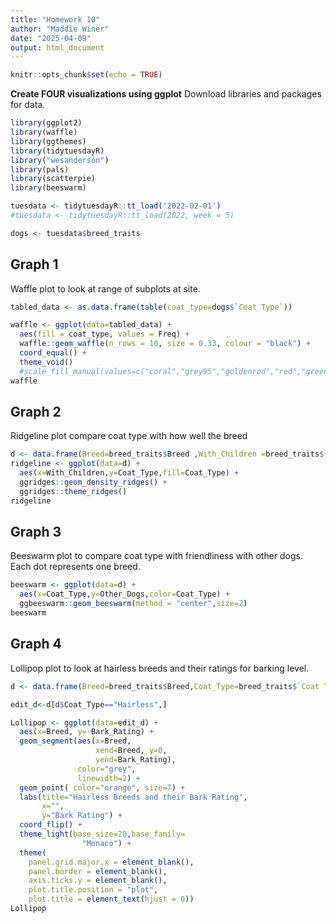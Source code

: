 ```yaml
---
title: "Homework 10"
author: "Maddie Winer"
date: "2025-04-09"
output: html_document
---
```


```r
knitr::opts_chunk$set(echo = TRUE)
```
**Create FOUR visualizations using ggplot**
Download libraries and packages for data.
```r
library(ggplot2)
library(waffle)
library(ggthemes)
library(tidytuesdayR)
library("wesanderson")
library(pals)
library(scatterpie)
library(beeswarm)

tuesdata <- tidytuesdayR::tt_load('2022-02-01')
#tuesdata <- tidytuesdayR::tt_load(2022, week = 5)

dogs <- tuesdata$breed_traits


```


**Graph 1**
-
Waffle plot to look at range of subplots at site.
```r
tabled_data <- as.data.frame(table(coat_type=dogs$`Coat Type`))

waffle <- ggplot(data=tabled_data) +
  aes(fill = coat_type, values = Freq) +
  waffle::geom_waffle(n_rows = 10, size = 0.33, colour = "black") + 
  coord_equal() +
  theme_void() 
  #scale_fill_manual(values=c("coral","grey95","goldenrod","red","green","blue","yellow","brown","orange","grey"))
waffle 

```

**Graph 2**
-
Ridgeline plot compare coat type with how well the breed 
```r
d <- data.frame(Breed=breed_traits$Breed ,With_Children =breed_traits$`Good With Young Children`, Other_Dogs = breed_traits$`Good With Other Dogs`, Coat_Type=breed_traits$`Coat Type`, Bark_Rating = breed_traits$`Barking Level`)
ridgeline <- ggplot(data=d) +
  aes(x=With_Children,y=Coat_Type,fill=Coat_Type) + 
  ggridges::geom_density_ridges() +
  ggridges::theme_ridges() 
ridgeline  

```

**Graph 3**
-
Beeswarm plot to compare coat type with friendliness with other dogs. Each dot represents one breed. 
```r
beeswarm <- ggplot(data=d) +
  aes(x=Coat_Type,y=Other_Dogs,color=Coat_Type) + 
  ggbeeswarm::geom_beeswarm(method = "center",size=2) 
beeswarm
```

**Graph 4**
-
Lollipop plot to look at hairless breeds and their ratings for barking level. 
```r
d <- data.frame(Breed=breed_traits$Breed,Coat_Type=breed_traits$`Coat Type`, Bark_Rating = breed_traits$`Barking Level`)

edit_d<-d[d$Coat_Type=="Hairless",]

Lollipop <- ggplot(data=edit_d) +
  aes(x=Breed, y= Bark_Rating) +
  geom_segment(aes(x=Breed, 
                   xend=Breed, y=0, 
                   yend=Bark_Rating), 
               color="grey",
               linewidth=2) +
  geom_point( color="orange", size=7) +
  labs(title="Hairless Breeds and their Bark Rating",
       x="",
       y="Bark Rating") +
  coord_flip() +
  theme_light(base_size=20,base_family=
                "Monaco") +
  theme(
    panel.grid.major.x = element_blank(),
    panel.border = element_blank(),
    axis.ticks.y = element_blank(),
    plot.title.position = "plot",  
    plot.title = element_text(hjust = 0))  
Lollipop
```